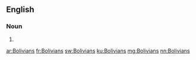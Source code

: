 {{also|bolivians}}
==English==

===Noun===
{{head|en|noun plural form}}

# {{plural of|Bolivian|lang=en}}

[[ar:Bolivians]]
[[fr:Bolivians]]
[[sw:Bolivians]]
[[ku:Bolivians]]
[[mg:Bolivians]]
[[nn:Bolivians]]